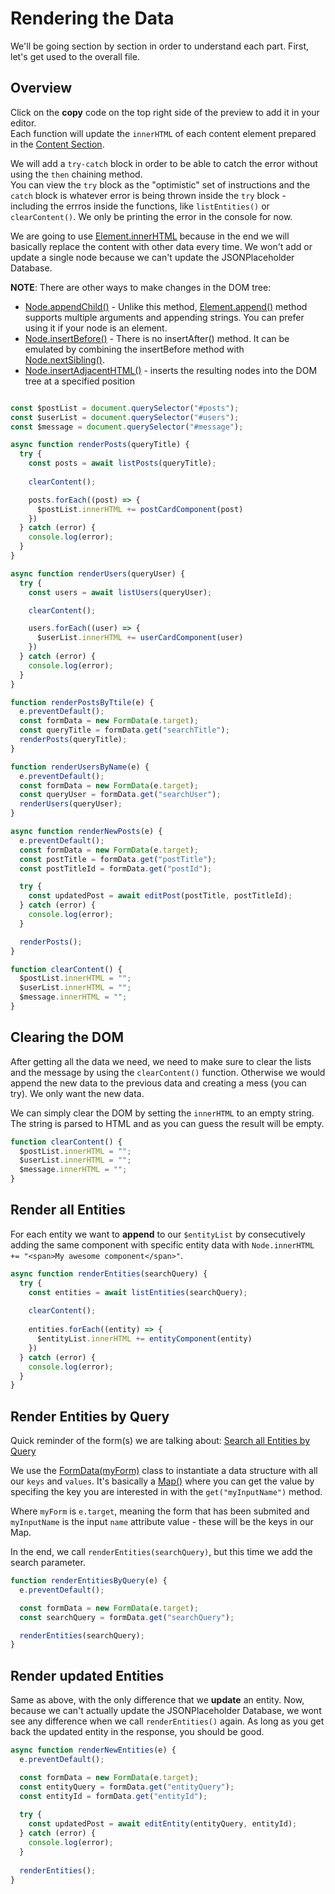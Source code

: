 # Rendering the Data  
We'll be going section by section in order to understand each part. First, let's get used to the overall file.  

## Overview  
Click on the **copy** code on the top right side of the preview to add it in your editor.  
Each function will update the `innerHTML` of each content element prepared in the [Content Section](html-docs#content).  

We will add a `try-catch` block in order to be able to catch the error without using the `then` chaining method.  
You can view the `try` block as the "optimistic" set of instructions and the `catch` block is whatever error is being thrown inside the `try` block - including the errros inside the functions, like `listEntities()` or `clearContent()`.  We only be printing the error in the console for now.


We are going to use [Element.innerHTML](https://developer.mozilla.org/en-US/docs/Web/API/Element/innerHTML) because in the end we will basically replace the content with other data every time. We won't add or update a single node because we can't update the JSONPlaceholder Database.

**NOTE**: There are other ways to make changes in the DOM tree:
* [Node.appendChild()](https://developer.mozilla.org/en-US/docs/Web/API/Node/appendChild) - Unlike this method, [Element.append()](https://developer.mozilla.org/en-US/docs/Web/API/Element/append) method supports multiple arguments and appending strings. You can prefer using it if your node is an element.
* [Node.insertBefore()](https://developer.mozilla.org/en-US/docs/Web/API/Node/insertBefore) - There is no insertAfter() method. It can be emulated by combining the insertBefore method with [Node.nextSibling()](https://developer.mozilla.org/en-US/docs/Web/API/Node/nextSibling). 
* [Node.insertAdjacentHTML()](https://developer.mozilla.org/en-US/docs/Web/API/Element/insertAdjacentHTML) - inserts the resulting nodes into the DOM tree at a specified position 

```js filename="render.js" copy

const $postList = document.querySelector("#posts");
const $userList = document.querySelector("#users");
const $message = document.querySelector("#message");

async function renderPosts(queryTitle) {
  try {
    const posts = await listPosts(queryTitle);
    
    clearContent();

    posts.forEach((post) => {
      $postList.innerHTML += postCardComponent(post)
    })
  } catch (error) {
    console.log(error);
  }
}

async function renderUsers(queryUser) {
  try {
    const users = await listUsers(queryUser);

    clearContent();

    users.forEach((user) => {
      $userList.innerHTML += userCardComponent(user)
    })
  } catch (error) {
    console.log(error);
  }
}

function renderPostsByTtile(e) {
  e.preventDefault();
  const formData = new FormData(e.target);
  const queryTitle = formData.get("searchTitle");
  renderPosts(queryTitle);
}

function renderUsersByName(e) {
  e.preventDefault();
  const formData = new FormData(e.target);
  const queryUser = formData.get("searchUser");
  renderUsers(queryUser);
}

async function renderNewPosts(e) {
  e.preventDefault();
  const formData = new FormData(e.target);
  const postTitle = formData.get("postTitle");
  const postTitleId = formData.get("postId");

  try {
    const updatedPost = await editPost(postTitle, postTitleId);
  } catch (error) {
    console.log(error);    
  }

  renderPosts();
}

function clearContent() {
  $postList.innerHTML = "";
  $userList.innerHTML = "";
  $message.innerHTML = "";
}
```

## Clearing the DOM
After getting all the data we need, we need to make sure to clear the lists and the message by using the `clearContent()` function. Otherwise we would append the new data to the previous data and creating a mess (you can try). We only want the new data.  

We can simply clear the DOM by setting the `innerHTML` to an empty string. The string is parsed to HTML and as you can guess the result will be empty.

```js
function clearContent() {
  $postList.innerHTML = "";
  $userList.innerHTML = "";
  $message.innerHTML = "";
}
```

## Render all Entities
For each entity we want to **append** to our `$entityList` by consecutively adding the same component with specific entity data with `Node.innerHTML += "<span>My awesome component</span>"`.
 
```js
async function renderEntities(searchQuery) {
  try {
    const entities = await listEntities(searchQuery);
    
    clearContent();
 
    entities.forEach((entity) => {
      $entityList.innerHTML += entityComponent(entity)
    })
  } catch (error) {
    console.log(error);
  }
}
```

## Render Entities by Query
Quick reminder of the form(s) we are talking about: [Search all Entities by Query](/html-docs#render-all-entitys-by-query)

We use the [FormData(myForm)](https://developer.mozilla.org/en-US/docs/Web/API/FormData/FormData) class to instantiate a data structure with all our `keys` and `values`. It's basically a [Map()](https://developer.mozilla.org/en-US/docs/Web/JavaScript/Reference/Global_Objects/Map) where you can get the value by specifing the key you are interested in with the `get("myInputName")` method.  

Where `myForm` is `e.target`, meaning the form that has been submited and `myInputName` is the input `name` attribute value - these will be the keys in our Map.

In the end, we call `renderEntities(searchQuery)`, but this time we add the search parameter. 

```js
function renderEntitiesByQuery(e) {
  e.preventDefault();

  const formData = new FormData(e.target);
  const searchQuery = formData.get("searchQuery");

  renderEntities(searchQuery);
}
```

## Render updated Entities
Same as above, with the only difference that we **update** an entity. Now, because we can't actually update the JSONPlaceholder Database, we wont see any difference when we call `renderEntities()` again. As long as you get back the updated entity in the response, you should be good.

```js
async function renderNewEntities(e) {
  e.preventDefault();

  const formData = new FormData(e.target);
  const entityQuery = formData.get("entityQuery");
  const entityId = formData.get("entityId");
 
  try {
    const updatedPost = await editEntity(entityQuery, entityId);
  } catch (error) {
    console.log(error);    
  }
 
  renderEntities();
}
```